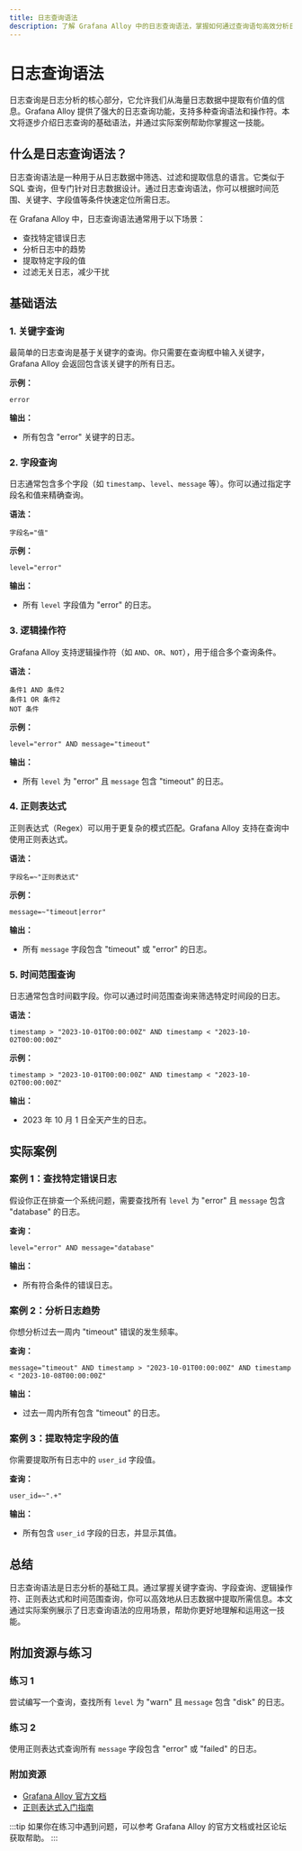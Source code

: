 ```yaml
---
title: 日志查询语法
description: 了解 Grafana Alloy 中的日志查询语法，掌握如何通过查询语句高效分析日志数据。本文适合初学者，包含基础语法、实际案例和练习。
---
```


# 日志查询语法

日志查询是日志分析的核心部分，它允许我们从海量日志数据中提取有价值的信息。Grafana Alloy 提供了强大的日志查询功能，支持多种查询语法和操作符。本文将逐步介绍日志查询的基础语法，并通过实际案例帮助你掌握这一技能。

## 什么是日志查询语法？

日志查询语法是一种用于从日志数据中筛选、过滤和提取信息的语言。它类似于 SQL 查询，但专门针对日志数据设计。通过日志查询语法，你可以根据时间范围、关键字、字段值等条件快速定位所需日志。

在 Grafana Alloy 中，日志查询语法通常用于以下场景：
- 查找特定错误日志
- 分析日志中的趋势
- 提取特定字段的值
- 过滤无关日志，减少干扰

## 基础语法

### 1. 关键字查询

最简单的日志查询是基于关键字的查询。你只需要在查询框中输入关键字，Grafana Alloy 会返回包含该关键字的所有日志。

**示例：**
```plaintext
error
```
**输出：**
- 所有包含 "error" 关键字的日志。

### 2. 字段查询

日志通常包含多个字段（如 `timestamp`、`level`、`message` 等）。你可以通过指定字段名和值来精确查询。

**语法：**
```plaintext
字段名="值"
```

**示例：**
```plaintext
level="error"
```
**输出：**
- 所有 `level` 字段值为 "error" 的日志。

### 3. 逻辑操作符

Grafana Alloy 支持逻辑操作符（如 `AND`、`OR`、`NOT`），用于组合多个查询条件。

**语法：**
```plaintext
条件1 AND 条件2
条件1 OR 条件2
NOT 条件
```

**示例：**
```plaintext
level="error" AND message="timeout"
```
**输出：**
- 所有 `level` 为 "error" 且 `message` 包含 "timeout" 的日志。

### 4. 正则表达式

正则表达式（Regex）可以用于更复杂的模式匹配。Grafana Alloy 支持在查询中使用正则表达式。

**语法：**
```plaintext
字段名=~"正则表达式"
```

**示例：**
```plaintext
message=~"timeout|error"
```
**输出：**
- 所有 `message` 字段包含 "timeout" 或 "error" 的日志。

### 5. 时间范围查询

日志通常包含时间戳字段。你可以通过时间范围查询来筛选特定时间段的日志。

**语法：**
```plaintext
timestamp > "2023-10-01T00:00:00Z" AND timestamp < "2023-10-02T00:00:00Z"
```

**示例：**
```plaintext
timestamp > "2023-10-01T00:00:00Z" AND timestamp < "2023-10-02T00:00:00Z"
```
**输出：**
- 2023 年 10 月 1 日全天产生的日志。

## 实际案例

### 案例 1：查找特定错误日志

假设你正在排查一个系统问题，需要查找所有 `level` 为 "error" 且 `message` 包含 "database" 的日志。

**查询：**
```plaintext
level="error" AND message="database"
```

**输出：**
- 所有符合条件的错误日志。

### 案例 2：分析日志趋势

你想分析过去一周内 "timeout" 错误的发生频率。

**查询：**
```plaintext
message="timeout" AND timestamp > "2023-10-01T00:00:00Z" AND timestamp < "2023-10-08T00:00:00Z"
```

**输出：**
- 过去一周内所有包含 "timeout" 的日志。

### 案例 3：提取特定字段的值

你需要提取所有日志中的 `user_id` 字段值。

**查询：**
```plaintext
user_id=~".+"
```

**输出：**
- 所有包含 `user_id` 字段的日志，并显示其值。

## 总结

日志查询语法是日志分析的基础工具。通过掌握关键字查询、字段查询、逻辑操作符、正则表达式和时间范围查询，你可以高效地从日志数据中提取所需信息。本文通过实际案例展示了日志查询语法的应用场景，帮助你更好地理解和运用这一技能。

## 附加资源与练习

### 练习 1
尝试编写一个查询，查找所有 `level` 为 "warn" 且 `message` 包含 "disk" 的日志。

### 练习 2
使用正则表达式查询所有 `message` 字段包含 "error" 或 "failed" 的日志。

### 附加资源
- [Grafana Alloy 官方文档](https://grafana.com/docs/alloy/latest/)
- [正则表达式入门指南](https://www.regular-expressions.info/)

:::tip
如果你在练习中遇到问题，可以参考 Grafana Alloy 的官方文档或社区论坛获取帮助。
:::